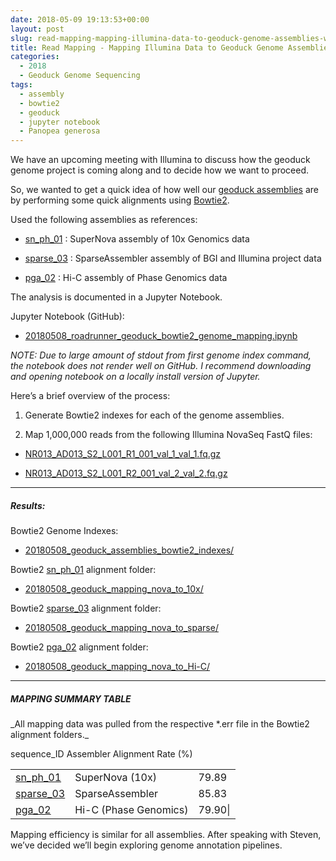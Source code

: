 ```yaml
---
date: 2018-05-09 19:13:53+00:00
layout: post
slug: read-mapping-mapping-illumina-data-to-geoduck-genome-assemblies-with-bowtie2
title: Read Mapping - Mapping Illumina Data to Geoduck Genome Assemblies with Bowtie2
categories:
  - 2018
  - Geoduck Genome Sequencing
tags:
  - assembly
  - bowtie2
  - geoduck
  - jupyter notebook
  - Panopea generosa
---
```


We have an upcoming meeting with Illumina to discuss how the geoduck genome project is coming along and to decide how we want to proceed.

So, we wanted to get a quick idea of how well our [geoduck assemblies](https://github.com/RobertsLab/project-geoduck-genome/wiki/Assemblies) are by performing some quick alignments using [Bowtie2](http://bowtie-bio.sourceforge.net/bowtie2/manual.shtml).

Used the following assemblies as references:





  * [sn_ph_01](https://github.com/RobertsLab/project-geoduck-genome/wiki/Assemblies) : SuperNova assembly of 10x Genomics data



  * [sparse_03](https://github.com/RobertsLab/project-geoduck-genome/wiki/Assemblies) : SparseAssembler assembly of BGI and Illumina project data



  * [pga_02](https://github.com/RobertsLab/project-geoduck-genome/wiki/Assemblies) : Hi-C assembly of Phase Genomics data






The analysis is documented in a Jupyter Notebook.

Jupyter Notebook (GitHub):





  * [20180508_roadrunner_geoduck_bowtie2_genome_mapping.ipynb](https://github.com/sr320/LabDocs/blob/master/jupyter_nbs/sam/20180508_roadrunner_geoduck_bowtie2_genome_mapping.ipynb)



_NOTE: Due to large amount of stdout from first genome index command, the notebook does not render well on GitHub. I recommend downloading and opening notebook on a locally install version of Jupyter._

Here's a brief overview of the process:





  1. Generate Bowtie2 indexes for each of the genome assemblies.


  2. Map 1,000,000 reads from the following Illumina NovaSeq FastQ files:





  * [NR013_AD013_S2_L001_R1_001_val_1_val_1.fq.gz](https://owl.fish.washington.edu/Athaliana/20180129_trimgalore_geoduck_novaseq/NR013_AD013_S2_L001_R1_001_val_1_val_1.fq.gz)



  * [NR013_AD013_S2_L001_R2_001_val_2_val_2.fq.gz](https://owl.fish.washington.edu/Athaliana/20180129_trimgalore_geoduck_novaseq/NR013_AD013_S2_L001_R2_001_val_2_val_2.fq.gz)






* * *





##### Results:





Bowtie2 Genome Indexes:





  * [20180508_geoduck_assemblies_bowtie2_indexes/](https://owl.fish.washington.edu/Athaliana/20180508_geoduck_assemblies_bowtie2_indexes/)



Bowtie2 [sn_ph_01](https://github.com/RobertsLab/project-geoduck-genome/wiki/Assemblies) alignment folder:





  * [20180508_geoduck_mapping_nova_to_10x/](https://owl.fish.washington.edu/Athaliana/20180508_geoduck_mapping_nova_to_10x/)



Bowtie2 [sparse_03](https://github.com/RobertsLab/project-geoduck-genome/wiki/Assemblies) alignment folder:





  * [20180508_geoduck_mapping_nova_to_sparse/](https://owl.fish.washington.edu/Athaliana/20180508_geoduck_mapping_nova_to_sparse/)



Bowtie2 [pga_02](https://github.com/RobertsLab/project-geoduck-genome/wiki/Assemblies) alignment folder:





  * [20180508_geoduck_mapping_nova_to_Hi-C/](https://owl.fish.washington.edu/Athaliana/20180508_geoduck_mapping_nova_to_Hi-C/)





* * *





##### MAPPING SUMMARY TABLE



_All mapping data was pulled from the respective *.err file in the Bowtie2 alignment folders._

<table >

<tr >
  sequence_ID
  Assembler
  Alignment Rate (%)
</tr>

<tbody >
<tr >
  
<td >[sn_ph_01](https://github.com/RobertsLab/project-geoduck-genome/wiki/Assemblies)
</td>
  
<td >SuperNova (10x)
</td>
  
<td >79.89
</td>
</tr>
<tr >
  
<td >[sparse_03](https://github.com/RobertsLab/project-geoduck-genome/wiki/Assemblies)
</td>
  
<td >SparseAssembler
</td>
  
<td >85.83
</td>
</tr>
<tr >
  
<td >[pga_02](https://github.com/RobertsLab/project-geoduck-genome/wiki/Assemblies)
</td>
  
<td >Hi-C (Phase Genomics)
</td>
  
<td >79.90|
</td>
</tr>
</tbody>
</table>

Mapping efficiency is similar for all assemblies. After speaking with Steven, we've decided we'll begin exploring genome annotation pipelines.
